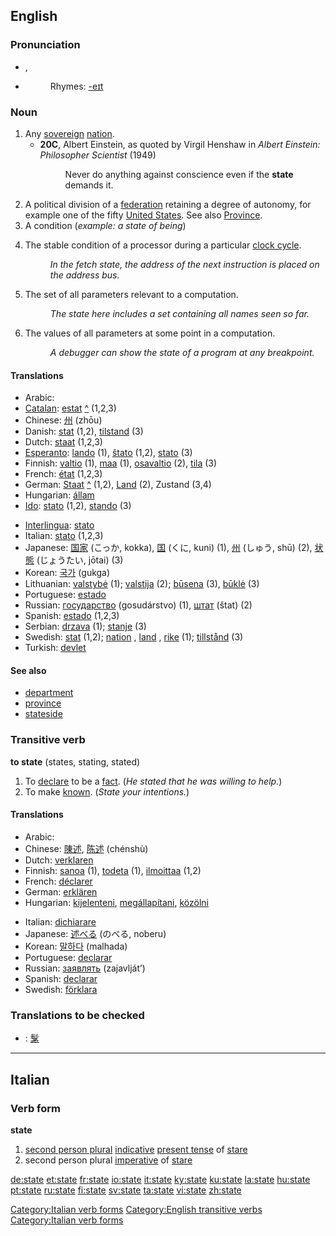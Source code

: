 ==English==

{{rank|death|works|perhaps|306|state|says|wife|hear}}

===Pronunciation===
*{{IPA|/steɪt/}}, {{SAMPA|/steIt/}}
*{{audio|en-us-state.ogg|Audio (US)}}
*:Rhymes: [[Rhymes:English:-eɪt|-eɪt]]

===Noun===
{{en-noun}}
#Any [[sovereign]] [[nation]].
#*'''20C''', Albert Einstein, as quoted by Virgil Henshaw in ''Albert Einstein: Philosopher Scientist'' (1949)
#*:Never do anything against conscience even if the '''state''' demands it.
#A political division of a [[federation]] retaining a degree of autonomy, for example one of the fifty [[United States]]. See also [[province|Province]].
#A condition (''example: a state of being'')
# {{computing}} The stable condition of a processor during a particular [[clock cycle]].
#: ''In the fetch state, the address of the next instruction is placed on the address bus.''
# {{computing}} The set of all parameters relevant to a computation.
#: ''The state here includes a set containing all names seen so far.''
# {{computing}} The values of all parameters at some point in a computation.
#: ''A debugger can show the state of a program at any breakpoint.''

====Translations====
{{top}}
*Arabic: {{ARchar|[[ولاية]]}} {{Unicode|(weláya)}} {{f}}
*[[Catalan]]: [[estat]] [[:ca:estat|^]] {{m}} (1,2,3)
*Chinese: [[州]] (zhōu)
*Danish: [[stat]] (1,2), [[tilstand]] (3)
*Dutch: [[staat]] {{f}} (1,2,3)
*[[Esperanto]]: [[lando]] (1), [[ŝtato]] (1,2), [[stato]] (3) 
*Finnish: [[valtio]] (1), [[maa]] (1), [[osavaltio]] (2), [[tila]] (3)
*French: [[état]] {{m}} (1,2,3)
*German: [[Staat]] [[:de:Staat|^]] {{m}} (1,2), [[Land]] {{n}} (2), Zustand {{m}} (3,4)
*Hungarian: [[állam]]
*[[Ido]]: [[stato]] (1,2), [[stando]] (3)
{{mid}}
*[[Interlingua]]: [[stato]]
*Italian: [[stato]] {{m}} (1,2,3)
*Japanese: [[国家]] (こっか, kokka), [[国]] (くに, kuni) (1), [[州]] (しゅう, shū) (2), [[状態]] (じょうたい, jōtai) (3)
*Korean: [[국가]] (gukga)
*Lithuanian: [[valstybė]] {{f}} (1); [[valstija]] {{f}} (2); [[būsena]] {{f}} (3), [[būklė]] {{f}} (3)
*Portuguese: [[estado]] {{m}}
*Russian: [[государство]] (gosudárstvo) {{n}} (1), [[штат]] (štat) {{n}} (2)
*Spanish: [[estado]] {{m}} (1,2,3)
*Serbian: [[drzava]] (1); [[stanje]] (3)
*Swedish: [[stat]] {{c}} (1,2); [[nation]] {{c}}, [[land]] {{n}}, [[rike]] {{n}} (1); [[tillstånd]] {{n}} (3)
*Turkish: [[devlet]]
{{bottom}}

====See also====
*[[department]]
*[[province]]
*[[stateside]]

===Transitive verb===
'''to state''' (states, stating, stated)
#To [[declare]] to be a [[fact]]. (''He stated that he was willing to help.'')
#To make [[known]]. (''State your intentions.'')

====Translations====
{{top}}
*Arabic: {{ARchar|[[قرر]]}} {{Unicode|(qárara)}}
*Chinese: [[陳述]], [[陈述]] (chénshù)
*Dutch: [[verklaren]]
*Finnish: [[sanoa]] (1), [[todeta]] (1), [[ilmoittaa]] (1,2)
*French: [[déclarer]]
*German: [[erklären]]
*Hungarian: [[kijelenteni]], [[megállapítani]], [[közölni]]
{{mid}}
*Italian: [[dichiarare]]
*Japanese: [[述べる]] (のべる, noberu)
*Korean: [[말하다]] (malhada)
*Portuguese: [[declarar]]
*Russian: [[заявлять]] (zajavlját’)
*Spanish: [[declarar]]
*Swedish: [[förklara]]
{{bottom}}

===Translations to be checked===
*{{ttbc|CJKV Characters}}: [[髳]]

----

==Italian==
===Verb form===
'''state'''

# [[second person plural]] [[indicative]] [[present tense]] of [[stare#Italian|stare]]
# second person plural [[imperative]] of [[stare#Italian|stare]]

[[Category:Italian verb forms]]

[[Category:English transitive verbs]]
[[Category:Italian verb forms]]

[[de:state]]
[[et:state]]
[[fr:state]]
[[io:state]]
[[it:state]]
[[ky:state]]
[[ku:state]]
[[la:state]]
[[hu:state]]
[[pt:state]]
[[ru:state]]
[[fi:state]]
[[sv:state]]
[[ta:state]]
[[vi:state]]
[[zh:state]]